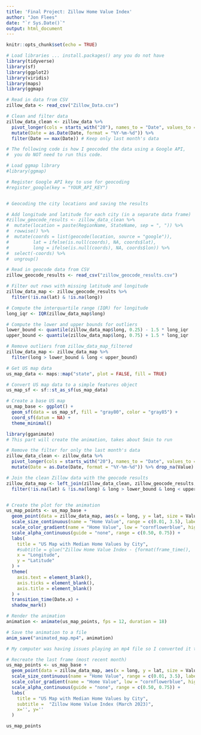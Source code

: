```yaml
---
title: 'Final Project: Zillow Home Value Index'
author: "Jon Flees"
date: "`r Sys.Date()`"
output: html_document
---
```


```r
knitr::opts_chunk$set(echo = TRUE)

# Load libraries ... install.packages() any you do not have
library(tidyverse)
library(sf)
library(ggplot2)
library(viridis)
library(maps)
library(ggmap)

# Read in data from CSV
zillow_data <- read_csv("Zillow_Data.csv")
```


```r
# Clean and filter data
zillow_data_clean <- zillow_data %>%
  pivot_longer(cols = starts_with("20"), names_to = "Date", values_to = "Value") %>%
  mutate(Date = as.Date(Date, format = "%Y-%m-%d")) %>%
  filter(Date == max(Date)) # Keep only last month's data


```


```r

# The following code is how I geocoded the data using a Google API,
#  you do NOT need to run this code.

# Load ggmap library
#library(ggmap)

# Register Google API key to use for geocoding
#register_google(key = "YOUR_API_KEY")


# Geocoding the city locations and saving the results

# Add longitude and latitude for each city (in a separate data frame)
#zillow_geocode_results <- zillow_data_clean %>%
#  mutate(location = paste(RegionName, StateName, sep = ", ")) %>%
#  rowwise() %>%
#  mutate(coords = list(geocode(location, source = "google")),
#         lat = ifelse(is.null(coords), NA, coords$lat),
#         long = ifelse(is.null(coords), NA, coords$lon)) %>%
#  select(-coords) %>%
#  ungroup()

```


```r

# Read in geocode data from CSV
zillow_geocode_results <- read_csv("zillow_geocode_results.csv")

# Filter out rows with missing latitude and longitude
zillow_data_map <- zillow_geocode_results %>%
  filter(!is.na(lat) & !is.na(long))

# Compute the interquartile range (IQR) for longitude
long_iqr <- IQR(zillow_data_map$long)

# Compute the lower and upper bounds for outliers
lower_bound <- quantile(zillow_data_map$long, 0.25) - 1.5 * long_iqr
upper_bound <- quantile(zillow_data_map$long, 0.75) + 1.5 * long_iqr

# Remove outliers from zillow_data_map_filtered
zillow_data_map <- zillow_data_map %>%
  filter(long > lower_bound & long < upper_bound)

# Get US map data
us_map_data <- maps::map("state", plot = FALSE, fill = TRUE)

# Convert US map data to a simple features object
us_map_sf <- sf::st_as_sf(us_map_data)

# Create a base US map
us_map_base <- ggplot() +
  geom_sf(data = us_map_sf, fill = "gray80", color = "gray85") +
  coord_sf(datum = NA) +
  theme_minimal()

```


```r
library(gganimate)
# This part will create the animation, takes about 5min to run

# Remove the filter for only the last month's data
zillow_data_clean <- zillow_data %>%
  pivot_longer(cols = starts_with("20"), names_to = "Date", values_to = "Value") %>%
  mutate(Date = as.Date(Date, format = "%Y-%m-%d")) %>% drop_na(Value)

# Join the clean Zillow data with the geocode results
zillow_data_map <- left_join(zillow_data_clean, zillow_geocode_results, by = c("RegionName", "StateName")) %>%
  filter(!is.na(lat) & !is.na(long) & long > lower_bound & long < upper_bound)


# Create the plot for the animation
us_map_points <- us_map_base +
  geom_point(data = zillow_data_map, aes(x = long, y = lat, size = Value.x, color = Value.x, alpha = Value.x)) +
  scale_size_continuous(name = "Home Value", range = c(0.01, 3.5), labels = dollar) +
  scale_color_gradient(name = "Home Value", low = "cornflowerblue", high = "firebrick4", labels = dollar) +
  scale_alpha_continuous(guide = "none", range = c(0.50, 0.75)) +
  labs(
    title = "US Map with Median Home Values by City",
    #subtitle = glue("Zillow Home Value Index - {format(frame_time(), '%B %Y')}"), # Attempted adding month of frame to visual... did not work
    x = "Longitude",
    y = "Latitude"
  ) +
  theme(
    axis.text = element_blank(),
    axis.ticks = element_blank(),
    axis.title = element_blank()
  ) +
  transition_time(Date.x) +
  shadow_mark()

# Render the animation
animation <- animate(us_map_points, fps = 12, duration = 18)

# Save the animation to a file
anim_save("animated_map.mp4", animation)

# My computer was having issues playing an mp4 file so I converted it to .mov using a free online source: https://cloudconvert.com/mp4-to-mov 

```


```r
# Recreate the last frame (most recent month)
us_map_points <- us_map_base +
  geom_point(data = zillow_data_map, aes(x = long, y = lat, size = Value.x, color = Value.x, alpha = Value.x)) +
  scale_size_continuous(name = "Home Value", range = c(0.01, 3.5), labels = dollar) +
  scale_color_gradient(name = "Home Value", low = "cornflowerblue", high = "firebrick4", labels = dollar) +
  scale_alpha_continuous(guide = "none", range = c(0.50, 0.75)) +
  labs(
    title = "US Map with Median Home Values by City",
    subtitle =  "Zillow Home Value Index (March 2023)",
    x='', y=''
  )

us_map_points
```


